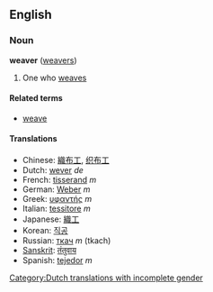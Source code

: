 ==English==
===Noun===
'''weaver''' ([[weavers]])

# One who [[weave]]s

====Related terms====
*[[weave]]

====Translations====
*Chinese: [[織布工]], [[织布工]]
*Dutch: [[wever]] ''de'' [[Category:Dutch translations with incomplete gender]]
*French: [[tisserand]] ''m''
*German: [[Weber]] ''m''
*Greek: [[υφαντής]] ''m''
*Italian: [[tessitore]] ''m''
*Japanese: [[織工]]
*Korean: [[직공]]
*Russian: [[ткач]] ''m'' (tkach)
*[[Sanskrit]]: [[तंतुवाय]]
*Spanish: [[tejedor]] ''m''